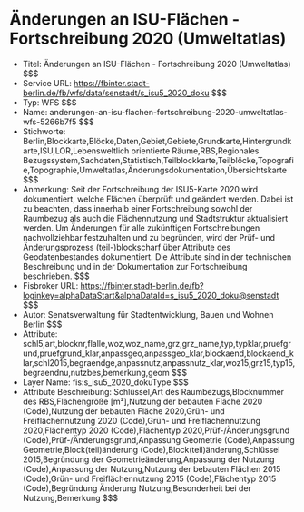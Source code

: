 # Änderungen an ISU-Flächen - Fortschreibung 2020 (Umweltatlas)
- Titel: Änderungen an ISU-Flächen - Fortschreibung 2020 (Umweltatlas) $$$
- Service URL: https://fbinter.stadt-berlin.de/fb/wfs/data/senstadt/s_isu5_2020_doku $$$
- Typ: WFS $$$
- Name: anderungen-an-isu-flachen-fortschreibung-2020-umweltatlas-wfs-5266b7f5 $$$
- Stichworte: Berlin,Blockkarte,Blöcke,Daten,Gebiet,Gebiete,Grundkarte,Hintergrundkarte,ISU,LOR,Lebensweltlich orientierte Räume,RBS,Regionales Bezugssystem,Sachdaten,Statistisch,Teilblockkarte,Teilblöcke,Topografie,Topographie,Umweltatlas,Änderungsdokumentation,Übersichtskarte $$$
- Anmerkung: Seit der Fortschreibung der ISU5-Karte 2020 wird dokumentiert, welche Flächen überprüft und geändert werden. Dabei ist zu beachten, dass innerhalb einer Fortschreibung sowohl der Raumbezug als auch die Flächennutzung und Stadtstruktur aktualisiert werden. Um Änderungen für alle zukünftigen Fortschreibungen nachvollziehbar festzuhalten und zu begründen, wird der Prüf- und Änderungsprozess (teil-)blockscharf über Attribute des Geodatenbestandes dokumentiert. Die Attribute sind in der technischen Beschreibung und in der Dokumentation zur Fortschreibung beschrieben. $$$
- Fisbroker URL: https://fbinter.stadt-berlin.de/fb?loginkey=alphaDataStart&alphaDataId=s_isu5_2020_doku@senstadt $$$
- Autor: Senatsverwaltung für Stadtentwicklung, Bauen und Wohnen Berlin $$$
- Attribute: schl5,art,blocknr,flalle,woz,woz_name,grz,grz_name,typ,typklar,pruefgrund,pruefgrund_klar,anpassgeo,anpassgeo_klar,blockaend,blockaend_klar,schl2015,begraendge,anpassnutz,anpassnutz_klar,woz15,grz15,typ15,begraendnu,nutzbes,bemerkung,geom $$$
- Layer Name: fis:s_isu5_2020_dokuType $$$
- Attribute Beschreibung: Schlüssel,Art des Raumbezugs,Blocknummer des RBS,Flächengröße [m²],Nutzung der bebauten Fläche 2020 (Code),Nutzung der bebauten Fläche 2020,Grün- und Freiflächennutzung 2020 (Code),Grün- und Freiflächennutzung 2020,Flächentyp 2020 (Code),Flächentyp 2020,Prüf-/Änderungsgrund (Code),Prüf-/Änderungsgrund,Anpassung Geometrie (Code),Anpassung Geometrie,Block(teil)änderung (Code),Block(teil)änderung,Schlüssel 2015,Begründung der Geometrieänderung,Anpassung der Nutzung (Code),Anpassung der Nutzung,Nutzung der bebauten Flächen 2015 (Code),Grün- und Freiflächennutzung 2015 (Code),Flächentyp 2015 (Code),Begründung Änderung Nutzung,Besonderheit bei der Nutzung,Bemerkung $$$
